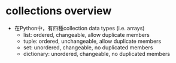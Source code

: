 # collections overview  

* 在Python中，有四種collection data types (i.e. arrays)  
  * list: ordered, changeable, allow duplicate members    
  * tuple: ordered, unchangeable, allow duplicate members    
  * set: unordered, changeable, no duplicated members    
  * dictionary: unordered, changeable, no duplicated members  
